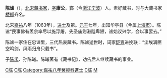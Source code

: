'''陈谧'''（{{bd|?||?||}}），[[北宋|北宋]][[藏书家|藏书家]]，[[表字|字]]'''康公'''，鄞（今[[浙江|浙江]][[宁波|宁波]]）人。素好藏书，时与大藏书家[[楼郁|楼郁]]齐名。

北宋[[嘉祐|嘉祐]]八年（1063年），[[进士|进士]]及第。[[元丰_(北宋)|元丰]]七年，出知华亭县（今属[[上海市|上海市]]）。陈谧“民事佛有羡余率尽以施浮屠，先圣庙则湫隘卑陋，谧始议兴学，会以事罢去。”

陈谧一家住在忠谏里，三代热衷藏书。陈谧逝世时，词家[[舒亶|舒亶]]进挽联：“尘埃满匣空鸣剑，风雨归舟只载书”。

子[[陈禾|陈禾]]、孙陈曦。陈曦著有《藏书记》，劝告后人继续藏书的事业。

[[Category:宋朝人|C陈]]
[[Category:宋朝藏书家|C陈]]
[[Category:嘉祐八年癸卯科進士|Category:嘉祐八年癸卯科進士]]
[[Category:鄞县人|C陈]]
[[Category:陳姓|M]]